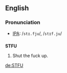 ==English==
===Pronunciation===
*[[IPA]]: /<tt style="font-family:Code2000,Arial Unicode MS,Lucida Sans Unicode;">stɪ.fju</tt>/, /<tt style="font-family:Code2000,Arial Unicode MS,Lucida Sans Unicode;">stɪf.ju</tt>/
==={{initialism}}===
'''STFU'''

# Shut the fuck up.

[[de:STFU]]